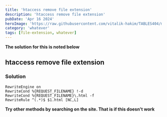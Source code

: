 ```yaml
---
title: 'htaccess remove file extension'
description: 'htaccess remove file extension'
pubDate: 'Apr 16 2024'
heroImage: 'https://raw.githubusercontent.com/vitalik-hakim/TABLES404/main/error_b/misc.png'
category: 'whatever'
tags: [file-extension, whatever]
---
```


**The solution for this is noted below**

## htaccess remove file extension

### Solution

```whatever
RewriteEngine on
RewriteCond %{REQUEST_FILENAME} !-d
RewriteCond %{REQUEST_FILENAME}\.html -f
RewriteRule ^(.*)$ $1.html [NC,L]
```

**Try other methods by searching on the site. That is if this doesn't work**

